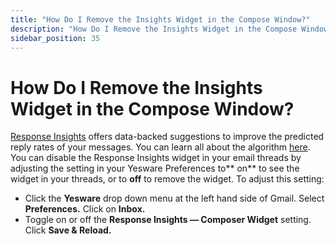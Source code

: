 ```yaml
---
title: "How Do I Remove the Insights Widget in the Compose Window?"
description: "How Do I Remove the Insights Widget in the Compose Window?"
sidebar_position: 35
---
```


# How Do I Remove the Insights Widget in the Compose Window?

[Response Insights](/docs/reporting/report-types/what-are-response-insights) offers data-backed suggestions to improve the predicted reply rates of your messages. You can learn all about the algorithm [here](https://www.yesware.com/blog/analyzed-data-sales-templates/). 
You can disable the Response Insights widget in your email threads by adjusting the setting in your Yesware Preferences to** on** to see the widget in your threads, or to **off** to remove the widget.
To adjust this setting:
- Click the **Yesware** drop down menu at the left hand side of Gmail.
Select **Preferences.**
Click on **Inbox.**
- Toggle on or off the **Response Insights — Composer Widget** setting.
Click **Save &amp; Reload.**